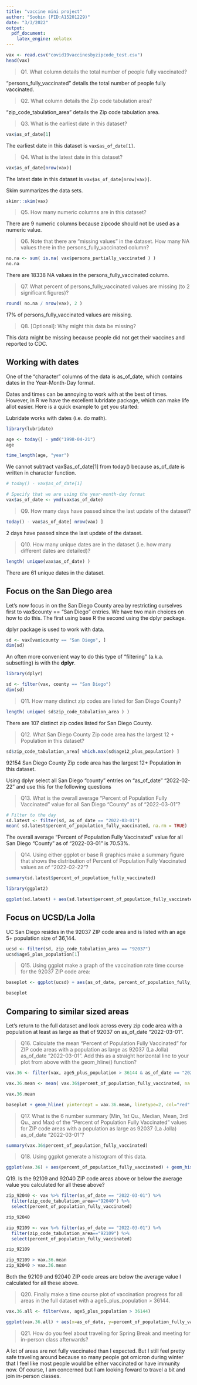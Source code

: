```yaml
---
title: "vaccine mini project"
author: "Soobin (PID:A15201229)"
date: "3/3/2022"
output:
  pdf_document:
    latex_engine: xelatex
---
```


```r
vax <- read.csv("covid19vaccinesbyzipcode_test.csv")
head(vax)
```

> Q1. What column details the total number of people fully vaccinated? 

"persons_fully_vaccinated" details the total number of people fully vaccinated.


> Q2. What column details the Zip code tabulation area? 

"zip_code_tabulation_area" details the Zip code tabulation area.


> Q3. What is the earliest date in this dataset? 

```r
vax$as_of_date[1]
```
The earliest date in this dataset is `vax$as_of_date[1]`.


> Q4. What is the latest date in this dataset?

```r
vax$as_of_date[nrow(vax)]
```
The latest date in this dataset is `vax$as_of_date[nrow(vax)]`.


Skim summarizes the data sets.
```r
skimr::skim(vax)
```

> Q5. How many numeric columns are in this dataset? 

There are 9 numeric columns because zipcode should not be used as a numeric value.


> Q6. Note that there are “missing values” in the dataset. How many NA values there in the persons_fully_vaccinated column? 

```r
no.na <- sum( is.na( vax$persons_partially_vaccinated ) )
no.na
```
There are 18338 NA values in the persons_fully_vaccinated column.


> Q7. What percent of persons_fully_vaccinated values are missing (to 2 significant figures)? 

```r
round( no.na / nrow(vax), 2 )
```
17% of persons_fully_vaccinated values are missing.


> Q8. [Optional]: Why might this data be missing?

This data might be missing because people did not get their vaccines and reported to CDC.


## Working with dates

One of the “character” columns of the data is as_of_date, which contains dates in the Year-Month-Day format.

Dates and times can be annoying to work with at the best of times. However, in R we have the excellent lubridate package, which can make life allot easier. Here is a quick example to get you started:

Lubridate works with dates (i.e. do math).
```r
library(lubridate)
```

```r
age <- today() - ymd("1998-04-21")
age
```

```r
time_length(age, "year")
```

We cannot subtract vax$as_of_date[1] from today() because as_of_date is written in character function.

```r
# today() - vax$as_of_date[1]
```

```r
# Specify that we are using the year-month-day format
vax$as_of_date <- ymd(vax$as_of_date)
```


> Q9. How many days have passed since the last update of the dataset? 

```r
today() - vax$as_of_date[ nrow(vax) ]
```
2 days have passed since the last update of the dataset.


> Q10. How many unique dates are in the dataset (i.e. how many different dates are detailed)? 

```r
length( unique(vax$as_of_date) )
```
There are 61 unique dates in the dataset.


## Focus on the San Diego area

Let’s now focus in on the San Diego County area by restricting ourselves first to vax$county == "San Diego" entries. We have two main choices on how to do this. The first using base R the second using the dplyr package.

dplyr package is used to work with data.

```r
sd <- vax[vax$county == "San Diego", ]
dim(sd)
```

An often more convenient way to do this type of "filtering" (a.k.a. subsetting) is with the **dplyr**.

```r
library(dplyr)
```

```r
sd <- filter(vax, county == "San Diego")
dim(sd)
```

> Q11. How many distinct zip codes are listed for San Diego County? 

```r
length( unique( sd$zip_code_tabulation_area ) )
```
There are 107 distinct zip codes listed for San Diego County.


> Q12. What San Diego County Zip code area has the largest 12 + Population in this dataset?

```r
sd$zip_code_tabulation_area[ which.max(sd$age12_plus_population) ]
```
92154 San Diego County Zip code area has the largest 12+ Population in this dataset.


Using dplyr select all San Diego “county” entries on “as_of_date” “2022-02-22” and use this for the following questions

> Q13. What is the overall average “Percent of Population Fully Vaccinated” value for all San Diego “County” as of “2022-03-01”? 

```r
# Filter to the day
sd.latest <- filter(sd, as_of_date == "2022-03-01") 
mean( sd.latest$percent_of_population_fully_vaccinated, na.rm = TRUE)

```
The overall average “Percent of Population Fully Vaccinated” value for all San Diego “County” as of “2022-03-01” is 70.53%. 


> Q14. Using either ggplot or base R graphics make a summary figure that shows the distribution of Percent of Population Fully Vaccinated values as of “2022-02-22”?

```r
summary(sd.latest$percent_of_population_fully_vaccinated)
```

```r
library(ggplot2)
```

```r
ggplot(sd.latest) + aes(sd.latest$percent_of_population_fully_vaccinated) + geom_histogram() + labs(x = "Percent of Population Fully Vaccinated in a Zip Code Area", y = "Count(Zip code areas)", title = "Histogram of Vaccination Rates Accross San Diego County (as of 2022-03-01)")
```

## Focus on UCSD/La Jolla


UC San Diego resides in the 92037 ZIP code area and is listed with an age 5+ population size of 36,144.

```r
ucsd <- filter(sd, zip_code_tabulation_area == "92037")
ucsd$age5_plus_population[1]
```

> Q15. Using ggplot make a graph of the vaccination rate time course for the 92037 ZIP code area:

```r
baseplot <- ggplot(ucsd) + aes(as_of_date, percent_of_population_fully_vaccinated) + geom_point() + geom_line(group=1) + ylim(c(0,1)) + labs(x="Date", y="Percent Vaccinated", title="Vaccination rate for La Jolla CA 92109")

baseplot
```


## Comparing to similar sized areas

Let’s return to the full dataset and look across every zip code area with a population at least as large as that of 92037 on as_of_date “2022-03-01”.

> Q16. Calculate the mean “Percent of Population Fully Vaccinated” for ZIP code areas with a population as large as 92037 (La Jolla) as_of_date “2022-03-01”. Add this as a straight horizontal line to your plot from above with the geom_hline() function?

```r
vax.36 <- filter(vax, age5_plus_population > 36144 & as_of_date == "2022-03-01")

vax.36.mean <- mean( vax.36$percent_of_population_fully_vaccinated, na.rm = T )

vax.36.mean 
```


```r
baseplot + geom_hline( yintercept = vax.36.mean, linetype=2, col="red" )
```

> Q17. What is the 6 number summary (Min, 1st Qu., Median, Mean, 3rd Qu., and Max) of the “Percent of Population Fully Vaccinated” values for ZIP code areas with a population as large as 92037 (La Jolla) as_of_date “2022-03-01”?

```r
summary(vax.36$percent_of_population_fully_vaccinated)
```


> Q18. Using ggplot generate a histogram of this data.

```r
ggplot(vax.36) + aes(percent_of_population_fully_vaccinated) + geom_histogram() + labs(x="Percent Vaccinated")
```


Q19. Is the 92109 and 92040 ZIP code areas above or below the average value you calculated for all these above?

```r
zip_92040 <- vax %>% filter(as_of_date == "2022-03-01") %>%  
  filter(zip_code_tabulation_area=="92040") %>%
  select(percent_of_population_fully_vaccinated)

zip_92040
```
```r
zip_92109 <- vax %>% filter(as_of_date == "2022-03-01") %>%  
  filter(zip_code_tabulation_area=="92109") %>%
  select(percent_of_population_fully_vaccinated)

zip_92109
```
```r
zip_92109 > vax.36.mean 
zip_92040 > vax.36.mean
```
Both the 92109 and 92040 ZIP code areas are below the average value I calculated for all these above.


> Q20. Finally make a time course plot of vaccination progress for all areas in the full dataset with a age5_plus_population > 36144.

```r
vax.36.all <- filter(vax, age5_plus_population > 36144)

ggplot(vax.36.all) + aes(x=as_of_date, y=percent_of_population_fully_vaccinated, group=zip_code_tabulation_area) + geom_line(alpha=0.2, col="blue") + ylim(0,1) + labs(x="Date", y="Percent Vaccinated", title="Vaccination rate across California", subtitle="Only areas with a population above 36k are shown.") + geom_hline(yintercept = vax.36.mean, linetype=2)
```


> Q21. How do you feel about traveling for Spring Break and meeting for in-person class afterwards?

A lot of areas are not fully vaccinated than I expected. But I still feel pretty safe traveling around because so many people got omicron during winter that I feel like most people would be either vaccinated or have immunity now. Of course, I am concerned but I am looking foward to travel a bit and join in-person classes.
